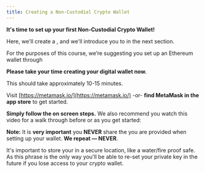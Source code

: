 ```yaml
---
title: Creating a Non-Custodial Crypto Wallet
---
```


**It's time to set up your first Non-Custodial Crypto Wallet!**

Here, we'll create a <Nutshell children="software wallet" glossaryEntry="content/glossary/software_wallet.mdx" />, and we'll introduce you to <Nutshell children="hardware wallets" glossaryEntry="content/glossary/hardware_wallet.mdx" /> in the next section.

For the purposes of this course, we’re suggesting you set up an Ethereum wallet through <Nutshell glossaryEntry="content/glossary/metamask.mdx" children="MetaMask." />

**Please take your time creating your digital wallet now.**

This should take approximately 10-15 minutes.

Visit [https://metamask.io/](https://metamask.io/) -or- **find MetaMask in the app store** to get started.&#x20;

**Simply follow the on screen steps.** We also recommend you watch this video for a walk through before or as you get started:

<YouTube youTubeId="Af_lQ1zUnoM" />

**Note:** It is **very important** you **NEVER** share the <Nutshell glossaryEntry="content/glossary/seed_phrase.mdx" children="seed phrase" /> you are provided when setting up your wallet. **We repeat — NEVER**.&#x20;

It's important to store your <Nutshell children="seed-phrase" glossaryEntry="content/glossary/seed_phrase.mdx" /> in a secure location, like a water/fire proof safe. As this phrase is the only way you'll be able to re-set your private key in the future if you lose access to your crypto wallet.&#x20;
